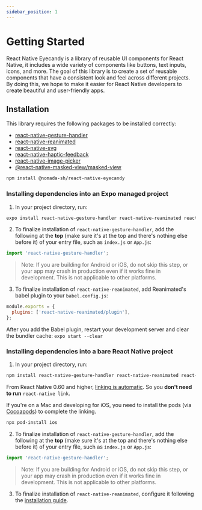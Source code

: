 ```yaml
---
sidebar_position: 1
---
```


# Getting Started

<div className="admonition admonition-info alert alert--info">
  <div className="admonition-content">
    React Native Eyecandy is a library of reusable UI components for React
    Native, it includes a wide variety of components like buttons, text inputs,
    icons, and more. The goal of this library is to create a set of reusable
    components that have a consistent look and feel across different projects.
    By doing this, we hope to make it easier for React Native developers to
    create beautiful and user-friendly apps.
  </div>
</div>

## Installation

This library requires the following packages to be installed correctly:

- [react-native-gesture-handler](https://github.com/software-mansion/react-native-gesture-handler)
- [react-native-reanimated](https://github.com/software-mansion/react-native-reanimated)
- [react-native-svg](https://github.com/react-native-community/react-native-svg)
- [react-native-haptic-feedback](https://github.com/junina-de/react-native-haptic-feedback)
- [react-native-image-picker](https://github.com/react-native-image-picker/react-native-image-picker)
- [@react-native-masked-view/masked-view](https://github.com/react-native-masked-view/masked-view)

```bash npm2yarn
npm install @nomada-sh/react-native-eyecandy
```

### Installing dependencies into an Expo managed project

1. In your project directory, run:

  ```sh
  expo install react-native-gesture-handler react-native-reanimated react-native-svg react-native-haptic-feedback react-native-image-picker @react-native-masked-view/masked-view
  ```

2. To finalize installation of `react-native-gesture-handler`, add the following at the **top** (make sure it's at the top and there's nothing else before it) of your entry file, such as `index.js` or `App.js`:

  ```js
  import 'react-native-gesture-handler';
  ```

  > Note: If you are building for Android or iOS, do not skip this step, or your app may crash in production even if it works fine in development. This is not applicable to other platforms.

3. To finalize installation of `react-native-reanimated`, add Reanimated's babel plugin to your `babel.config.js`:

  ```js
  module.exports = {
    plugins: ['react-native-reanimated/plugin'],
  };
  ```

  After you add the Babel plugin, restart your development server and clear the bundler cache: `expo start --clear`

### Installing dependencies into a bare React Native project

1. In your project directory, run:

  ```bash npm2yarn
  npm install react-native-gesture-handler react-native-reanimated react-native-svg react-native-haptic-feedback react-native-image-picker @react-native-masked-view/masked-view
  ```

  From React Native 0.60 and higher, [linking is automatic](https://github.com/react-native-community/cli/blob/master/docs/autolinking.md). So you **don't need to run** `react-native link`.

  If you're on a Mac and developing for iOS, you need to install the pods (via [Cocoapods](https://cocoapods.org/)) to complete the linking.

  ```sh
  npx pod-install ios
  ```

2. To finalize installation of `react-native-gesture-handler`, add the following at the **top** (make sure it's at the top and there's nothing else before it) of your entry file, such as `index.js` or `App.js`:

  ```js
  import 'react-native-gesture-handler';
  ```

  > Note: If you are building for Android or iOS, do not skip this step, or your app may crash in production even if it works fine in development. This is not applicable to other platforms.

3. To finalize installation of `react-native-reanimated`, configure it following the [installation guide](https://docs.swmansion.com/react-native-reanimated/docs/fundamentals/installation).

